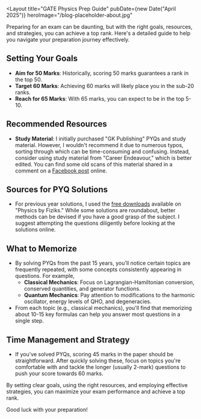 
<Layout
  title="GATE Physics Prep Guide"
  pubDate={new Date("April 2025")}
  heroImage="/blog-placeholder-about.jpg"
>

Preparing for an exam can be daunting, but with the right goals, resources, and strategies, you can achieve a top rank. Here's a detailed guide to help you navigate your preparation journey effectively.

## Setting Your Goals

- **Aim for 50 Marks**: Historically, scoring 50 marks guarantees a rank in the top 50.
- **Target 60 Marks**: Achieving 60 marks will likely place you in the sub-20 ranks.
- **Reach for 65 Marks**: With 65 marks, you can expect to be in the top 5-10.

## Recommended Resources

- **Study Material**: I initially purchased "GK Publishing" PYQs and study material. However, I wouldn't recommend it due to numerous typos, sorting through which can be time-consuming and confusing. Instead, consider using study material from "Career Endeavour," which is better edited. You can find some old scans of this material shared in a comment on a [Facebook post](https://www.facebook.com/groups/physicsguide/posts/1295879177564007/) online.

## Sources for PYQ Solutions

- For previous year solutions, I used the [free downloads](https://www.physicsbyfiziks.com/previous-year-question-paper/) available on "Physics by Fiziks." While some solutions are roundabout, better methods can be devised if you have a good grasp of the subject. I suggest attempting the questions diligently before looking at the solutions online.

## What to Memorize

- By solving PYQs from the past 15 years, you'll notice certain topics are frequently repeated, with some concepts consistently appearing in questions. For example,
  - **Classical Mechanics**: Focus on Lagrangian-Hamiltonian conversion, conserved quantities, and generator functions.
  - **Quantum Mechanics**: Pay attention to modifications to the harmonic oscillator, energy levels of QHO, and degeneracies.
- From each topic (e.g., classical mechanics), you'll find that memorizing about 10-15 key formulas can help you answer most questions in a single step.

## Time Management and Strategy

- If you've solved PYQs, scoring 45 marks in the paper should be straightforward. After quickly solving these, focus on topics you're comfortable with and tackle the longer (usually 2-mark) questions to push your score towards 60 marks.

By setting clear goals, using the right resources, and employing effective strategies, you can maximize your exam performance and achieve a top rank.

Good luck with your preparation!

</Layout>
